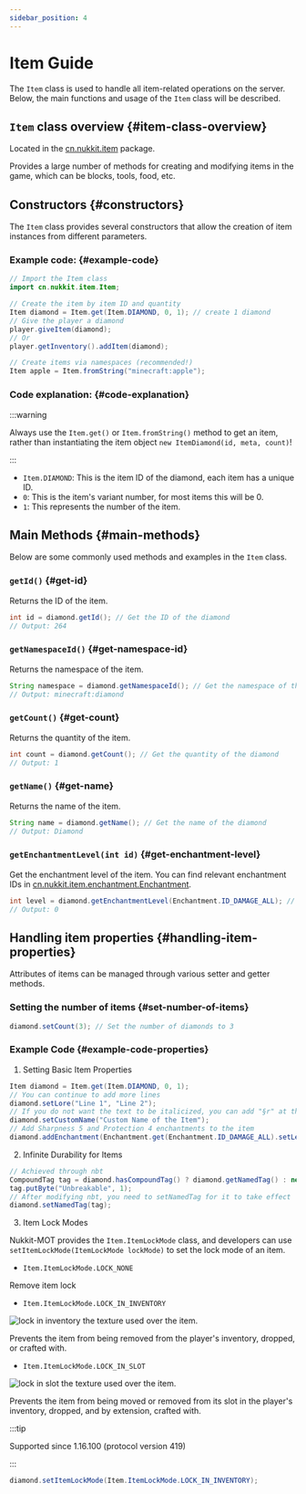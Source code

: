 ```yaml
---
sidebar_position: 4
---
```


# Item Guide

The `Item` class is used to handle all item-related operations on the server. Below, the main functions and usage of the `Item` class will be described.

## `Item` class overview \{#item-class-overview}

Located in the [cn.nukkit.item](https://github.com/MemoriesOfTime/Nukkit-MOT/blob/master/src/main/java/cn/nukkit/item/Item.java) package.

Provides a large number of methods for creating and modifying items in the game, which can be blocks, tools, food, etc.

## Constructors \{#constructors}

The `Item` class provides several constructors that allow the creation of item instances from different parameters.

### Example code: \{#example-code}
```java
// Import the Item class
import cn.nukkit.item.Item;

// Create the item by item ID and quantity
Item diamond = Item.get(Item.DIAMOND, 0, 1); // create 1 diamond
// Give the player a diamond
player.giveItem(diamond);
// Or
player.getInventory().addItem(diamond);

// Create items via namespaces (recommended!)
Item apple = Item.fromString("minecraft:apple");
```

### Code explanation: \{#code-explanation}

:::warning

Always use the `Item.get()` or `Item.fromString()` method to get an item, rather than instantiating the item object `new ItemDiamond(id, meta, count)`!

:::

- `Item.DIAMOND`: This is the item ID of the diamond, each item has a unique ID.
- `0`: This is the item's variant number, for most items this will be 0.
- `1`: This represents the number of the item.

## Main Methods \{#main-methods}

Below are some commonly used methods and examples in the `Item` class.

### `getId()` \{#get-id}
Returns the ID of the item.
```java
int id = diamond.getId(); // Get the ID of the diamond
// Output: 264
```

### `getNamespaceId()` \{#get-namespace-id}
Returns the namespace of the item.
```java
String namespace = diamond.getNamespaceId(); // Get the namespace of the diamond
// Output: minecraft:diamond
```

### `getCount()` \{#get-count}
Returns the quantity of the item.
```java
int count = diamond.getCount(); // Get the quantity of the diamond
// Output: 1
```

### `getName()` \{#get-name}
Returns the name of the item.
```java
String name = diamond.getName(); // Get the name of the diamond
// Output: Diamond
```

### `getEnchantmentLevel(int id)` \{#get-enchantment-level}
Get the enchantment level of the item.
You can find relevant enchantment IDs in [cn.nukkit.item.enchantment.Enchantment](https://github.com/MemoriesOfTime/Nukkit-MOT/blob/master/src/main/java/cn/nukkit/item/enchantment/Enchantment.java).
```java
int level = diamond.getEnchantmentLevel(Enchantment.ID_DAMAGE_ALL); // Get the diamond's sharpness level. If it's not enchanted, return 0.
// Output: 0
```

## Handling item properties \{#handling-item-properties}

Attributes of items can be managed through various setter and getter methods.

### Setting the number of items \{#set-number-of-items}
```java
diamond.setCount(3); // Set the number of diamonds to 3
```

### Example Code \{#example-code-properties}

1. Setting Basic Item Properties

```java
Item diamond = Item.get(Item.DIAMOND, 0, 1);
// You can continue to add more lines
diamond.setLore("Line 1", "Line 2");
// If you do not want the text to be italicized, you can add "§r" at the beginning of the text to reset the format
diamond.setCustomName("Custom Name of the Item");
// Add Sharpness 5 and Protection 4 enchantments to the item
diamond.addEnchantment(Enchantment.get(Enchantment.ID_DAMAGE_ALL).setLevel(5), Enchantment.get(Enchantment.ID_PROTECTION_ALL).setLevel(4));
```

2. Infinite Durability for Items

```java
// Achieved through nbt
CompoundTag tag = diamond.hasCompoundTag() ? diamond.getNamedTag() : new CompoundTag();
tag.putByte("Unbreakable", 1);
// After modifying nbt, you need to setNamedTag for it to take effect
diamond.setNamedTag(tag);
```

3. Item Lock Modes

Nukkit-MOT provides the `Item.ItemLockMode` class, and developers can use `setItemLockMode(ItemLockMode lockMode)` to set the lock mode of an item.

- `Item.ItemLockMode.LOCK_NONE`

Remove item lock

- `Item.ItemLockMode.LOCK_IN_INVENTORY`

![lock in inventory](https://minecraft.wiki/images/Item_lock_yellow.png) the texture used over the item.

Prevents the item from being removed from the player's inventory, dropped, or crafted with.

- `Item.ItemLockMode.LOCK_IN_SLOT`

![lock in slot](https://minecraft.wiki/images/Item_lock_red.png) the texture used over the item.

Prevents the item from being moved or removed from its slot in the player's inventory, dropped, and by extension, crafted with.

:::tip

Supported since 1.16.100 (protocol version 419)

:::

```java
diamond.setItemLockMode(Item.ItemLockMode.LOCK_IN_INVENTORY);
```